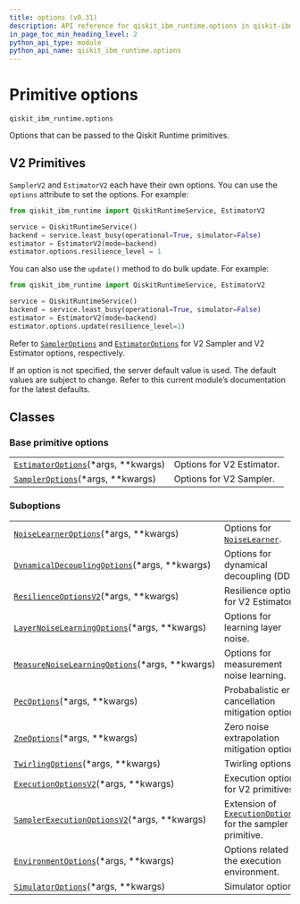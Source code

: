 ```yaml
---
title: options (v0.31)
description: API reference for qiskit_ibm_runtime.options in qiskit-ibm-runtime v0.31
in_page_toc_min_heading_level: 2
python_api_type: module
python_api_name: qiskit_ibm_runtime.options
---
```


<span id="primitive-options-qiskit-ibm-runtime-options" />

<span id="module-qiskit_ibm_runtime.options" />

# Primitive options

`qiskit_ibm_runtime.options`

Options that can be passed to the Qiskit Runtime primitives.

## V2 Primitives

`SamplerV2` and `EstimatorV2` each have their own options. You can use the `options` attribute to set the options. For example:

```python
from qiskit_ibm_runtime import QiskitRuntimeService, EstimatorV2

service = QiskitRuntimeService()
backend = service.least_busy(operational=True, simulator=False)
estimator = EstimatorV2(mode=backend)
estimator.options.resilience_level = 1
```

You can also use the `update()` method to do bulk update. For example:

```python
from qiskit_ibm_runtime import QiskitRuntimeService, EstimatorV2

service = QiskitRuntimeService()
backend = service.least_busy(operational=True, simulator=False)
estimator = EstimatorV2(mode=backend)
estimator.options.update(resilience_level=1)
```

Refer to [`SamplerOptions`](qiskit_ibm_runtime.options.SamplerOptions "qiskit_ibm_runtime.options.SamplerOptions") and [`EstimatorOptions`](qiskit_ibm_runtime.options.EstimatorOptions "qiskit_ibm_runtime.options.EstimatorOptions") for V2 Sampler and V2 Estimator options, respectively.

<Admonition title="Note" type="note">
  If an option is not specified, the server default value is used. The default values are subject to change. Refer to this current module’s documentation for the latest defaults.
</Admonition>

## Classes

### Base primitive options

|                                                                                                                                     |                           |
| ----------------------------------------------------------------------------------------------------------------------------------- | ------------------------- |
| [`EstimatorOptions`](qiskit_ibm_runtime.options.EstimatorOptions "qiskit_ibm_runtime.options.EstimatorOptions")(\*args, \*\*kwargs) | Options for V2 Estimator. |
| [`SamplerOptions`](qiskit_ibm_runtime.options.SamplerOptions "qiskit_ibm_runtime.options.SamplerOptions")(\*args, \*\*kwargs)       | Options for V2 Sampler.   |

### Suboptions

|                                                                                                                                                                      |                                                                                                                                                               |
| -------------------------------------------------------------------------------------------------------------------------------------------------------------------- | ------------------------------------------------------------------------------------------------------------------------------------------------------------- |
| [`NoiseLearnerOptions`](qiskit_ibm_runtime.options.NoiseLearnerOptions "qiskit_ibm_runtime.options.NoiseLearnerOptions")(\*args, \*\*kwargs)                         | Options for [`NoiseLearner`](qiskit_ibm_runtime.noise_learner.NoiseLearner "qiskit_ibm_runtime.noise_learner.NoiseLearner").                                  |
| [`DynamicalDecouplingOptions`](qiskit_ibm_runtime.options.DynamicalDecouplingOptions "qiskit_ibm_runtime.options.DynamicalDecouplingOptions")(\*args, \*\*kwargs)    | Options for dynamical decoupling (DD).                                                                                                                        |
| [`ResilienceOptionsV2`](qiskit_ibm_runtime.options.ResilienceOptionsV2 "qiskit_ibm_runtime.options.ResilienceOptionsV2")(\*args, \*\*kwargs)                         | Resilience options for V2 Estimator.                                                                                                                          |
| [`LayerNoiseLearningOptions`](qiskit_ibm_runtime.options.LayerNoiseLearningOptions "qiskit_ibm_runtime.options.LayerNoiseLearningOptions")(\*args, \*\*kwargs)       | Options for learning layer noise.                                                                                                                             |
| [`MeasureNoiseLearningOptions`](qiskit_ibm_runtime.options.MeasureNoiseLearningOptions "qiskit_ibm_runtime.options.MeasureNoiseLearningOptions")(\*args, \*\*kwargs) | Options for measurement noise learning.                                                                                                                       |
| [`PecOptions`](qiskit_ibm_runtime.options.PecOptions "qiskit_ibm_runtime.options.PecOptions")(\*args, \*\*kwargs)                                                    | Probabalistic error cancellation mitigation options.                                                                                                          |
| [`ZneOptions`](qiskit_ibm_runtime.options.ZneOptions "qiskit_ibm_runtime.options.ZneOptions")(\*args, \*\*kwargs)                                                    | Zero noise extrapolation mitigation options.                                                                                                                  |
| [`TwirlingOptions`](qiskit_ibm_runtime.options.TwirlingOptions "qiskit_ibm_runtime.options.TwirlingOptions")(\*args, \*\*kwargs)                                     | Twirling options.                                                                                                                                             |
| [`ExecutionOptionsV2`](qiskit_ibm_runtime.options.ExecutionOptionsV2 "qiskit_ibm_runtime.options.ExecutionOptionsV2")(\*args, \*\*kwargs)                            | Execution options for V2 primitives.                                                                                                                          |
| [`SamplerExecutionOptionsV2`](qiskit_ibm_runtime.options.SamplerExecutionOptionsV2 "qiskit_ibm_runtime.options.SamplerExecutionOptionsV2")(\*args, \*\*kwargs)       | Extension of [`ExecutionOptionsV2`](qiskit_ibm_runtime.options.ExecutionOptionsV2 "qiskit_ibm_runtime.options.ExecutionOptionsV2") for the sampler primitive. |
| [`EnvironmentOptions`](qiskit_ibm_runtime.options.EnvironmentOptions "qiskit_ibm_runtime.options.EnvironmentOptions")(\*args, \*\*kwargs)                            | Options related to the execution environment.                                                                                                                 |
| [`SimulatorOptions`](qiskit_ibm_runtime.options.SimulatorOptions "qiskit_ibm_runtime.options.SimulatorOptions")(\*args, \*\*kwargs)                                  | Simulator options.                                                                                                                                            |

